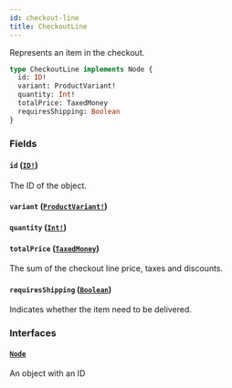 ```yaml
---
id: checkout-line
title: CheckoutLine
---
```


Represents an item in the checkout.

```graphql
type CheckoutLine implements Node {
  id: ID!
  variant: ProductVariant!
  quantity: Int!
  totalPrice: TaxedMoney
  requiresShipping: Boolean
}
```

### Fields

#### `id` ([`ID!`](/docs/developer/api-reference/scalars/id))

The ID of the object.

#### `variant` ([`ProductVariant!`](/docs/developer/api-reference/objects/product-variant))

#### `quantity` ([`Int!`](/docs/developer/api-reference/scalars/int))

#### `totalPrice` ([`TaxedMoney`](/docs/developer/api-reference/objects/taxed-money))

The sum of the checkout line price, taxes and discounts.

#### `requiresShipping` ([`Boolean`](/docs/developer/api-reference/scalars/boolean))

Indicates whether the item need to be delivered.

### Interfaces

#### [`Node`](/docs/developer/api-reference/interfaces/node)

An object with an ID
